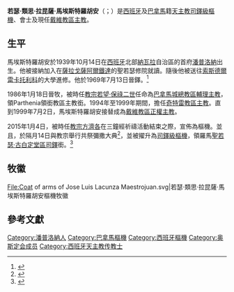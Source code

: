 {{Infobox Christian leader
| type             = Cardinal
| honorific-prefix =
| name             = 若瑟·類思·拉昆薩·馬埃斯特羅胡安<br />José Luis Lacunza Maestrojuán
| honorific-suffix = {{link-en|重整奧斯定會|Order of Augustinian Recollects}}
| title            = [[天主教戴維教區|天主教戴維教區主教]]
| image            =
| caption          =
| province         =
| diocese          = 戴維
| see              =
| appointed        = 1999年7月2日
| ended            = 
| predecessor      = Daniel Enrique Núñez Núñez
| successor        = （現任）
| other_post       = 羅馬[[聖若瑟·古白定堂|聖若瑟·古白定堂區領銜司鐸]]（2015年至今）
| ordination       = 1969年7月13日
| ordained_by      = 
| consecration     = 1986年1月18日
| consecrated_by   = 
| cardinal         = 2015年2月14日
| created_cardinal_by = [[教宗方濟各|教宗方濟各]]
| rank             = [[樞機|司鐸級樞機]]
| birth_name       =
| birth_date       = {{birth date and age|1944|2|24|df=y}}
| birth_place      = [[西班牙|西班牙]][[納瓦拉|納瓦拉]][[潘普洛納_(西班牙)|潘普洛納]]
| death_date       =
| death_place      =
| buried           =
| nationality      = [[西班牙|西班牙]]及[[巴拿馬|巴拿馬]]
| religion         = [[天主教|天主教]]
| residence        =
| previous_post    = {{unbulleted list|[[天主教奇特雷教區|奇特雷教區主教]]（1994年－1999年）|Parthenia領銜教區領銜主教（1985年－1994年）|[[天主教巴拿馬城總教區|巴拿馬城總教區輔理主教]]（1985年－1994年）}}
| parents          =
| occupation       = 
| profession       =
| alma_mater       =
| signature        =
| coat_of_arms     = Coat of arms of Jose Luis Lacunza Maestrojuan.svg
| motto            = Praesumus si prosumus (We have authority if we serve) 
}}
'''若瑟·類思·拉昆薩·馬埃斯特羅胡安'''（{{lang-es|José Luis Lacunza Maestrojuán}}；{{bd|1944年|2月24日|catIdx=José Luis Lacunza Maestrojuán}}）是[[西班牙|西班牙]]及[[巴拿馬|巴拿馬]]籍[[天主教|天主教]][[樞機|司鐸級樞機]]、{{link-en|重整奧斯定會|Order of Augustinian Recollects}}會士及現任[[天主教戴維教區|戴維教區主教]]。

==生平==
馬埃斯特羅胡安於1939年10月14日在[[西班牙|西班牙]]北部[[納瓦拉|納瓦拉]]自治區的首府[[潘普洛納_(西班牙)|潘普洛納]]出生。他被接納加入在[[薩拉戈薩|薩拉戈薩]][[阿爾鐵達|阿爾鐵達]]的聖若瑟修院就讀。隨後他被送往[[索斯德爾雷卡托利科|索斯德爾雷卡托利科]]的大學進修。他於1969年7月13日晉鐸。<ref name=OAR>{{cite web|url=http://www.agustinosrecoletos.com/estaticos/view/225-bishop-jose-luis-lacunza-maestrojuan-cn#sthash.o3grOBsO.dpuf.|work=Order of Augustinian Recollects|title=Bishop José Luis Lacunza Maestrojuán|accessdate=2015-09-24|archive-date=2015-09-24|archive-url=https://archive.is/20150924182651/http://www.agustinosrecoletos.com/estaticos/view/225-bishop-jose-luis-lacunza-maestrojuan-cn#sthash.o3grOBsO.dpuf.|dead-url=yes}}</ref>

1986年1月18日晉牧，被時任[[教宗|教宗]][[若望·保祿二世|若望·保祿二世]]任命為[[天主教巴拿馬城總教區|巴拿馬城總教區輔理主教]]，領Parthenia領銜教區主教銜。1994年至1999年期間，擔任[[天主教奇特雷教區|奇特雷教區主教]]。直到1999年7月2日，馬埃斯特羅胡安接替成為[[天主教戴維教區|戴維教區正權主教]]。

2015年1月4日，被時任[[教宗|教宗]][[方濟各_(教宗)|方濟各]]在三鐘經祈禱活動結束之際，宣佈為樞機。並且，於隔月14日與教宗舉行共祭彌撒大典<ref>{{cite press release | url=https://press.vatican.va/content/salastampa/it/bollettino/pubblico/2015/01/04/0006/00008.html| title=Annuncio di Concistoro per la creazione di nuovi Cardinali, 04.01.2015 | publisher=Sala Stampa della Santa Sede | date=2015-01-04 | accessdate= 2019-07-25 | language=it |archivedate=2019-07-25 |archiveurl=https://web.archive.org/web/20190725130222/https://press.vatican.va/content/salastampa/it/bollettino/pubblico/2015/01/04/0006/00008.html}}</ref>，並被擢升為[[樞機|司鐸級樞機]]，領羅馬[[聖若瑟·古白定堂|聖若瑟·古白定堂區司鐸]]銜。<ref name="Miranda20150214">{{cite web |last1=Miranda |first1=Salvador |title=Consistory of February 14, 2015 (II) |url=https://webdept.fiu.edu/~mirandas/bios2015.htm |publisher=Florida International University |accessdate=2019-07-25 |archiveurl=https://web.archive.org/web/20190725131624/https://webdept.fiu.edu/~mirandas/bios2015.htm |archivedate=2019-07-25 |language=en}}</ref>

== 牧徽 ==
<gallery>
File:Coat of arms of Jose Luis Lacunza Maestrojuan.svg|若瑟·類思·拉昆薩·馬埃斯特羅胡安樞機牧徽
</gallery>

==參考文獻==
{{reflist}}

{{樞機團}}

{{DEFAULTSORT:Lacunza Maestrojuan, Jose Luis}}
[[Category:潘普洛納人|Category:潘普洛納人]]
[[Category:巴拿馬樞機|Category:巴拿馬樞機]]
[[Category:西班牙樞機|Category:西班牙樞機]]
[[Category:奥斯定会成员|Category:奥斯定会成员]]
[[Category:西班牙天主教传教士|Category:西班牙天主教传教士]]